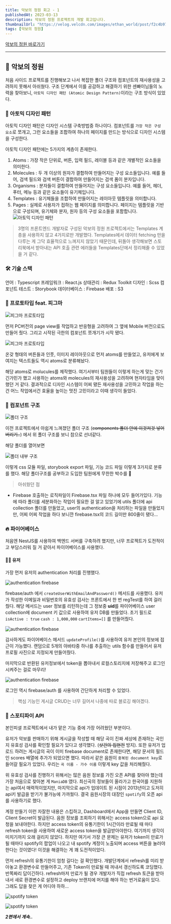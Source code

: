 ```yaml
---
title: 악보의 정원 회고 - 1
publishedAt: 2023-03-13
description: 악보의 정원 프로젝트의 개발 회고입니다.
thumbnailUrl: "https://velog.velcdn.com/images/ethan_world/post/f2c4b97e-d014-43c2-94b6-8a2e91c8b388/image.ico"
tags: [악보의 정원]
---
```


[악보의 정원 바로가기](http://gardenmusic.s3-website.ap-northeast-2.amazonaws.com/)

---

## 🎼 악보의 정원

처음 사이드 프로젝트를 진행해보고 나서 복잡한 폴더 구조와 컴포넌트의 재사용성을 고려하지 못해서 아쉬웠다. 구조 단계에서 이를 공감하고 해결하기 위한 센빠이님들의 노력을 찾아보니, `아토믹 디자인 패턴 (Atomic Design Pattern)`이라는 구조 방식이 있었다.

### 🎨 아토믹 디자인 패턴

아토믹 디자인 패턴은 디자인 시스템 구축방법중 하나이다.
컴포넌트를 `가장 작은 구성 요소`로 쪼개고, 그런 요소들을 조합하여 하나의 페이지를 만드는 방식으로 디자인 시스템을 구성한다.

아토믹 디자인 패턴에는 5가지의 계층이 존재한다.

1. Atoms : 가장 작은 단위로, 버튼, 입력 필드, 레이블 등과 같은 개별적인 요소들을 의미한다.
2. Molecules : 두 개 이상의 원자가 결합하여 만들어지는 구성 요소들입니다. 예를 들어, 검색 필드와 검색 버튼이 결합하여 만들어지는 검색 폼이 분자입니다.
3. Organisms : 분자들이 결합하여 만들어지는 구성 요소들입니다. 예를 들어, 헤더, 푸터, 메뉴 등과 같은 요소들이 유기체입니다.
4. Templates : 유기체들을 조합하여 만들어지는 레이아웃 템플릿을 의미합니다.
5. Pages : 실제로 사용자가 접하는 웹 페이지를 의미합니다. 페이지는 템플릿을 기반으로 구성되며, 유기체와 분자, 원자 등의 구성 요소들을 포함합니다.
   <Image
     src="https://velog.velcdn.com/images/ethan_world/post/309173c3-c4f4-4a64-a1c2-0d5ec863f206/image.png"
     width={800}
     height={80}
     alt="아토믹 디자인 패턴"
   />

> 3명의 프론트엔드 개발자로 구성된 악보의 정원 프로젝트에서는 Templates 계층을 사용하지 않고 4가지로만 개발했다. Templates에서 데이터 fetching 만을 다루는 게 그닥 효율적으로 느껴지지 않았기 때문인데, 뒤돌아 생각해보면 스토리북에서 받아내는 API 호출 관련 에러들을 Templates단에서 정리해줄 수 있었을 거 같다.

### 🛠 기술 스택

언어 : Typescript
프레임워크 : React.js
상태관리 : Redux Toolkit
디자인 : Scss
컴포넌트 테스트 : Storybook
데이터베이스 : Firebase
배포 : S3

### 🤖 프로토타입 feat. 피그마

<Image
  src="https://velog.velcdn.com/images/ethan_world/post/782b9ace-4c75-4893-97c7-7157f43cd957/image.png"
  width={800}
  height={80}
  alt="피그마 프로토타입"
/>

먼저 PC버전의 page view를 작업하고 반응형을 고려하여 그 옆에 Mobile 버전으로도 만들어 줬다. 그리고 시작된 극한의 컴포넌트 쪼개기가 시작 됐다.

<Image
  src="https://velog.velcdn.com/images/ethan_world/post/778a799b-130c-4840-9dfb-1f859a977a9a/image.jpeg"
  width={800}
  height={80}
  alt="피그마 프로토타입"
/>

온갖 형태의 버튼들과 인풋, 이미지 레이아웃으로 먼저 atoms를 만들었고, 유저에게 보여지는 텍스트들도 역시 atoms로 분류해놨다.

해당 atoms로 molucules를 제작했다. 여기서부터 팀원들이 이렇게 하는게 맞는 건가 긴가민가 했고 사용하는 atoms와 molecules의 재사용성을 고려하며 현자타임을 맞이했던 거 같다. 결과적으로 디자인 시스템이 어찌 됐든 재사용성을 고민하고 작업을 하는 건 어느 작업에서건 효율을 높이는 멋진 고민이라고 이때 생각이 들었다.

### 🌲 컴포넌트 구조

<Image
  src="https://velog.velcdn.com/images/ethan_world/post/cd8588e7-e215-49c8-b359-0f8f2cf0d3e1/image.png"
  width={250}
  height={40}
  alt="폴더 구조"
/>

이전 프로젝트에서 아쉽게 느껴졌던 폴더 구조 (~~components 폴더 안에 이것저것 넣어버리기..~~) 에서 위 폴더 구조를 보니 참으로 선녀같다.

해당 폴더를 열어보면

<Image
  src="https://velog.velcdn.com/images/ethan_world/post/9f24b592-e9e3-4d02-accc-302bff303937/image.png"
  width={250}
  height={40}
  alt="폴더 내부 구조"
/>

이렇게 css 모듈 파일, storybook export 파일, 기능 코드 파일 이렇게 3가지로 분류를 했다. 해당 폴더구조를 공부하고 도입한 팀원에게 무한한 박수를 👏

> 아쉬웠던 점

- Firebase 호출하는 로직파일이 Firebase.tsx 파일 하나에 모두 들어가있다. 기능에 따라 폴더를 세분화하는 작업이 필요한 걸 알고 있었기에 utils 폴더에 api collection 폴더를 만들었고, user의 authentication을 처리하는 파일을 만들었지만, 어찌 어찌 작업을 하다 보니깐 firebase.tsx의 코드 길이만 800줄이 됐다...

### 🔥 파이어베이스

처음엔 NestJS를 사용하여 백엔드 서버를 구축하려 했지만, 너무 프로젝트가 도전적이고 부담스러워 질 거 같아서 파이어베이스를 사용했다.

#### 👨‍💻 유저

가장 먼저 유저의 authentication 처리를 진행했다.

<Image
  src="https://velog.velcdn.com/images/ethan_world/post/5091b15e-76bb-4ed7-95a4-6e930d51a8b1/image.png"
  width={500}
  height={40}
  alt="authentication firebase"
/>

firebase/auth 에서 `createUserWithEmailAndPassword()` 메서드를 사용했다. 유저가 작성한 이메일과 비밀번호의 유효성 검사는 프론트에서 한 번 regTest를 하여 걸러줬다. 해당 메서드는 user 정보를 리턴하는데 그 정보중 **uid**를 파이어베이스 user collection에 document 키 값으로 사용하여 유저 DB를 만들었다. 초기 필드로 `isActive : true` `cash : 1,000,000` `cartItems=[]` 를 만들어줬다.

<Image
  src="https://velog.velcdn.com/images/ethan_world/post/0b77349b-b980-42b3-a24a-55ae366e4bd8/image.png"
  width={500}
  height={40}
  alt="authentication firebase"
/>

감사하게도 파이어베이스 메서드 `updateProfile()`를 사용하여 유저 본인의 정보에 접근이 가능했다. 랜덤으로 5개의 아바타중 하나를 추출하는 utils 함수를 만들어서 유저 프로필 사진으로 지정되게 만들어줬다.

마지막으로 반환된 유저정보에서 token을 뽑아내서 로컬스토리지에 저장해주고 로그인 시켜주는 걸로 마무리!

<Image
  src="https://velog.velcdn.com/images/ethan_world/post/233c7069-330e-4cec-9151-dfda7bf3d6c1/image.png"
  width={500}
  height={40}
  alt="authentication firebase"
  className="w-auto"
/>

로그인 역시 firebase/auth 를 사용하여 간단하게 처리할 수 있었다.

> 핵심 기능인 게시글 CRUD는 너무 길어서 나중에 따로 블로깅 해야겠다.

### 🎵 스포티파이 API

본인피셜 프로젝트에서 내가 맡은 기능 중에 가장 어려웠던 부분이다.

유저가 악보를 판매하기 위해 게시글을 작성할 때 해당 곡이 진짜 세상에 존재하는 곡인지 유효성 검사를 확인할 필요가 있다고 생각했다. (~~샷건의 집현전~~ 방지). 또한 유저가 업로드 하려는 게시글의 곡이 이미 firebase document로 존재한다면, 해당 문서의 필드인 scores 배열에 추가가 되었으면 했다. 따라서 같은 음원이 `중복된 document key`로 들어갈 필요가 있었다. 우리는 `곡 이름 - 가수 이름` 이렇게 key 값을 처리해줬다.

위 유효성 검사를 진행하기 위해서는 많은 음원 정보를 가진 오픈 API를 찾아야 했는데 가장 처음으로 찾아본 게 `ManiaDB` 였다. 최신곡의 정보들이 올라가고 한국어를 지원하는 api여서 매력적이었지만, 마지막으로 api가 업데이트 된 시점이 2013년이고 도저히 api키 발급을 받기가 불가능에 가까웠다. 결국 음원시장의 대장인 `spotify`의 오픈 api를 사용하기로 했다.

계정 만들기 이런 자잘한 내용은 스킵하고, Dashboard에서 App을 만들면 Client ID, Client Secret이 발급된다. 음원 정보를 조회하기 위해서는 access token으로 api 요청을 보내야한다. 하지만 access token의 유통기한이 1시간이라 만료될 때 마다 refresh token을 사용하여 새로운 access token을 발급받아야한다. 여기까지 생각이 미치기까지 오래 걸리지 않았다. 하지만 여기서 가장 큰 문제는 유저가 token이 만료가 될 때마다 spotify의 팝업이 나오고 내 spotify 계정이 노출되며 access 버튼을 눌러야 한다는 것이였다! 이것을 해결하는 게 꽤 도전적이었다.

먼저 refresh의 유통기한이 엄청 길다는 걸 확인했다. 개발단계에서 refresh를 미리 받아놓고 환경변수로 만들어주고, 기존 Token이 만료될 때 꺼내서 갱신하도록 코딩했다. 반쪽짜리 답이긴하다. refresh마저 만료가 될 경우 개발자가 직접 refresh 토큰을 받아내서 새로 환경변수로 설정하고 deploy 브랜치에 머지를 해야 하는 번거로움이 있다. 그래도 답을 찾은 게 어디야 하하...

<Image
  src="https://velog.velcdn.com/images/ethan_world/post/01e1eb8e-9d2b-43e0-82ce-021aa0ffe5d5/image.png"
  width={700}
  height={40}
  alt="spotify token"
/>

<Image
  src="https://velog.velcdn.com/images/ethan_world/post/4a74ec2f-13ca-42bc-9cc0-0e3e7aa19ef1/image.gif"
  width={700}
  height={40}
  alt="spotify token"
/>
![]()

**_2편에서 계속.._**
